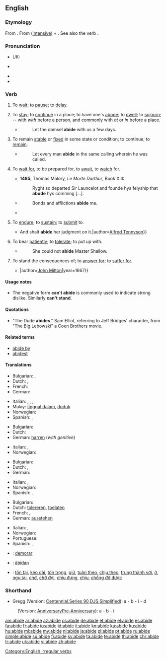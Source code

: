 ==English==

===Etymology===
From {{etyl|ang}} {{term|abidan|ābīdan|lang=ang}}. From {{term|a-|lang=ang}} ([[intensive]]) + {{term|bidan|bīdan|to wait|lang=ang}}. See also the verb {{term|bide|lang=en}}.

===Pronunciation===
* UK: {{IPA|/əˈbaɪd/}}
* {{a|US}} {{IPA|/əˈbaɪd/}}
* {{audio|en-us-abide.ogg|Audio (US)}}
* {{rhymes|aɪd}}

===Verb===
{{en-verb|abides|abiding|'''[[abode]]''' ''or'' '''[[abided]]'''|'''[[abode]]''', '''[[abided]]''', ''or (rare)'', '''[[abidden]]'''}}

# {{intransitive|obsolete}} To [[wait]]; to [[pause]]; to [[delay]].
# {{intransitive}} To [[stay]]; to [[continue]] in a place; to have one's [[abode]]; to [[dwell]]; to [[sojourn]]; -- with ''with'' before a person, and commonly with ''at'' or ''in'' before a place.
#* {{RQ:Authorized Version|Genesis|24|55}}
#*: Let the damsel '''abide''' with us a few days.
# {{intransitive}} To remain [[stable]] or [[fixed]] in some state or condition; to continue; to [[remain]].
#* {{RQ:Authorized Version|1 Corinthians|7|20}}
#*: Let every man '''abide''' in the same calling wherein he was called.
# {{transitive|obsolete with a ''personal'' object}} To [[wait for]], to be prepared for, to [[await]], to [[watch]] for.
#*'''1485''', Thomas Malory, ''Le Morte Darthur'', Book XIII:
#*:Ryght so departed Sir Launcelot and founde hys felyship that '''abode''' hys comming [...].
#* {{RQ:Authorized Version|Acts|20|23}}
#*: Bonds and afflictions '''abide''' me.
#* {{quote-book|title=Idylls of the King|year=1856-1885|passage=I will '''abide''' the coming of my lord.|author=[[w:Alfred Tennyson|Alfred Tennyson]]}}
# {{transitive}} To [[endure]]; to [[sustain]]; to [[submit]] to.
#* {{quote-book|title=Idylls of the King|year=1856-1885|passage={{...}} And shalt '''abide''' her judgment on it.|author=[[w:Alfred Tennyson|Alfred Tennyson]]}}
# {{transitive}} To bear [[patiently]]; to [[tolerate]]; to put up with.
#* {{RQ:Shakespeare Henry 4-2|III-ii}}
#*: She could not '''abide''' Master Shallow.
# {{transitive|confused with ''[[aby]]'' "to pay for"}} To stand the consequences of; to [[answer for]]; to [[suffer for]].
#* {{quote-book|title=Paradise Lost|passage=How dearly I '''abide''' that boast so vain, {{...}}|author=[[w:John Milton|John Milton]]|year=1667}}

====Usage notes====
* The negative form '''can't abide''' is commonly used to indicate strong dislike. Similarly '''can't stand'''.

====Quotations====
* "The Dude '''abides'''." Sam Elliot, referring to Jeff Bridges' character, from "The Big Lebowski" a Coen Brothers movie.

====Related terms====
* [[abide by]]
* [[abidest]] {{qualifier|archaic second-person singular present form; with “[[thou]]”}}

====Translations====
{{trans-top|to dwell}}
* Bulgarian: {{t|bg|пребивавам|sc=Cyrl}}, {{t|bg|оставам|sc=Cyrl}}
* Dutch: {{t+|nl|verblijven}}, {{t+|nl|wonen}}
* French: {{t+|fr|demeurer}}
* German: {{t+|de|weilen}}
{{trans-mid}}
* Italian: {{t+|it|vivere}}, {{t+|it|abitare}}, {{t+|it|risiedere}}, {{t-|it|dimorare}}
* Malay: [[tinggal dalam]], [[duduk]]
* Norwegian: {{t|no|forbli}}
* Spanish: {{t-|es|habitar}}, {{t-|es|demorar}}
{{trans-bottom}}

{{trans-top|to await}}
* Bulgarian: {{t|bg|чакам, очаквам}}
* Dutch: {{t+|nl|afwachten}}
* German: [[harren]] (''with genitive'')
{{trans-mid}}
* Italian: {{t+|it|aspettare}}, {{t+|it|attendere}}
* Norwegian: {{t|no|avvente}}
{{trans-bottom}}

{{trans-top|to endure}}
* Bulgarian: {{t|bg|търпя}}
* Dutch: {{t+|nl|ondergaan}}, {{t+|nl|verdragen}}
* German: {{t+|de|aushalten}}
{{trans-mid}}
* Italian: {{t+|it|sopportare}}, {{t+|it|tollerare}}
* Norwegian: {{t|no|holde ut}}
* Spanish: {{t|es|quedar}}, {{t|es|permanecer}}
{{trans-bottom}}

{{trans-top|to tolerate}}
* Bulgarian: {{t|bg|толерирам}}
* Dutch: [[tolereren]], [[toelaten]]
* French: {{t+|fr|tolérer}}, {{t+|fr|supporter}}
* German: [[ausstehen]]
{{trans-mid}}
* Italian: {{t+|it|sopportare}}, {{t+|it|tollerare}}
* Norwegian: {{t|no|tolerere}}
* Portuguese: {{t+|pt|suportar}}
* Spanish: {{t-|es|tolerar}}, {{t-|es|soportar}}
{{trans-bottom}}

{{checktrans-top}}
* {{ttbc|ia}}: [[demorar]]
* {{ttbc|ang}}: [[abidan|ābīdan]]
* {{ttbc|vi}}: [[tồn tại]], [[kéo dài]], [[tôn trọng]], [[giữ]], [[tuân theo]], [[chịu theo]], [[trung thành với]], [[ở]], [[ngụ tại]], [[chờ]], [[chờ đợi]], [[chịu đựng]], [[chịu]], [[chống đỡ được]]
{{trans-bottom}}

===Shorthand===
* Gregg (Version: [http://en.wikipedia.org/wiki/Gregg_Shorthand#Centennial_Gregg_Shorthand Centennial],[http://en.wikipedia.org/wiki/Gregg_Shorthand#Series_90_Gregg_Shorthand Series 90],[http://en.wikipedia.org/wiki/Gregg_Shorthand#Diamond_Jubilee_Gregg_Shorthand DJS],[http://en.wikipedia.org/wiki/Gregg_Shorthand#Simplified_Gregg_Shorthand Simplified]): a - b - i - d
: (Version: [http://en.wikipedia.org/wiki/Gregg_Shorthand#Anniversary_Gregg_Shorthand Anniversary][http://en.wikipedia.org/wiki/Gregg_Shorthand#Pre_Anniversary_Gregg_Shorthand Pre-Anniversary]): a - b - i

[[Category:English irregular verbs]]

[[am:abide]]
[[ar:abide]]
[[az:abide]]
[[cs:abide]]
[[de:abide]]
[[et:abide]]
[[el:abide]]
[[es:abide]]
[[fa:abide]]
[[fr:abide]]
[[io:abide]]
[[id:abide]]
[[it:abide]]
[[kn:abide]]
[[ka:abide]]
[[ku:abide]]
[[hu:abide]]
[[ml:abide]]
[[my:abide]]
[[nl:abide]]
[[ja:abide]]
[[pl:abide]]
[[pt:abide]]
[[ru:abide]]
[[simple:abide]]
[[su:abide]]
[[fi:abide]]
[[sv:abide]]
[[ta:abide]]
[[te:abide]]
[[th:abide]]
[[chr:abide]]
[[tr:abide]]
[[uk:abide]]
[[vi:abide]]
[[zh:abide]]